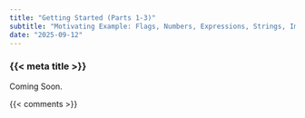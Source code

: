 ```yaml
---
title: "Getting Started (Parts 1-3)"
subtitle: "Motivating Example: Flags, Numbers, Expressions, Strings, Images, Types, Errors, Documentation, and Flag Making"
date: "2025-09-12"
---
```


### {{< meta title >}}

Coming Soon.

{{< comments >}}
